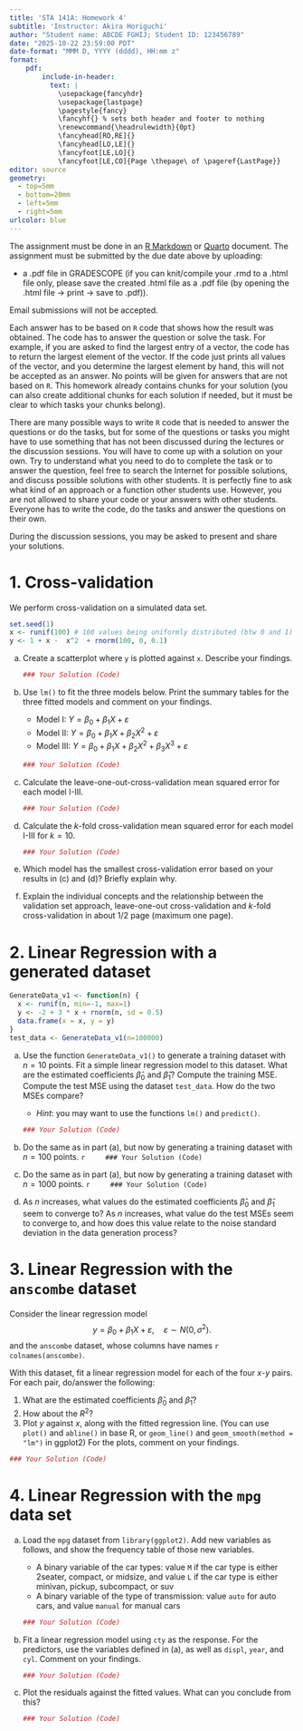 ```yaml
---
title: 'STA 141A: Homework 4'
subtitle: 'Instructor: Akira Horiguchi'
author: "Student name: ABCDE FGHIJ; Student ID: 123456789"
date: "2025-10-22 23:59:00 PDT"
date-format: "MMM D, YYYY (dddd), HH:mm z"
format: 
    pdf: 
        include-in-header:
          text: |
            \usepackage{fancyhdr}
            \usepackage{lastpage}
            \pagestyle{fancy}
            \fancyhf{} % sets both header and footer to nothing
            \renewcommand{\headrulewidth}{0pt}
            \fancyhead[RO,RE]{}
            \fancyhead[LO,LE]{}
            \fancyfoot[LE,LO]{}
            \fancyfoot[LE,CO]{Page \thepage\ of \pageref{LastPage}}
editor: source
geometry:
  - top=5mm
  - bottom=20mm
  - left=5mm
  - right=5mm
urlcolor: blue
---
```


The assignment must be done in an [R Markdown](https://rmarkdown.rstudio.com) or [Quarto](https://quarto.org/) document. The assignment must be submitted by the due date above by uploading:

-   a .pdf file in GRADESCOPE (if you can knit/compile your .rmd to a .html file only, please save the created .html file as a .pdf file (by opening the .html file -\> print -\> save to .pdf)).

Email submissions will not be accepted.

Each answer has to be based on `R` code that shows how the result was obtained. The code has to answer the question or solve the task. For example, if you are asked to find the largest entry of a vector, the code has to return the largest element of the vector. If the code just prints all values of the vector, and you determine the largest element by hand, this will not be accepted as an answer. No points will be given for answers that are not based on `R`. This homework already contains chunks for your solution (you can also create additional chunks for each solution if needed, but it must be clear to which tasks your chunks belong).

There are many possible ways to write `R` code that is needed to answer the questions or do the tasks, but for some of the questions or tasks you might have to use something that has not been discussed during the lectures or the discussion sessions. You will have to come up with a solution on your own. Try to understand what you need to do to complete the task or to answer the question, feel free to search the Internet for possible solutions, and discuss possible solutions with other students. It is perfectly fine to ask what kind of an approach or a function other students use. However, you are not allowed to share your code or your answers with other students. Everyone has to write the code, do the tasks and answer the questions on their own.

During the discussion sessions, you may be asked to present and share your solutions.


\newpage


# 1. Cross-validation

We perform cross-validation on a simulated data set.

```r
set.seed(1)
x <- runif(100) # 100 values being uniformly distributed (btw 0 and 1) are generated
y <- 1 + x -  x^2  + rnorm(100, 0, 0.1)
```

(a) Create a scatterplot where `y` is plotted against `x`. Describe your findings.

    ```r
    ### Your Solution (Code)
    
    
    ```



(b) Use `lm()` to fit the three models below. Print the summary tables for the three fitted models and comment on your findings.

    - Model I: $Y = \beta_0 + \beta_1 X + \varepsilon$
    - Model II: $Y = \beta_0 + \beta_1 X + \beta_2 X^2 + \varepsilon$
    - Model III: $Y = \beta_0 + \beta_1 X + \beta_2 X^2 + \beta_3 X^3 + \varepsilon$


    ```r
    ### Your Solution (Code)
    
    
    ```


(c) Calculate the leave-one-out-cross-validation mean squared error for each model I-III.

    ```r
    ### Your Solution (Code)
    
    
    ```


(d) Calculate the $k$-fold cross-validation mean squared error for each model I-III for $k=10.$


    ```r
    ### Your Solution (Code)
    
    
    ```



(e) Which model has the smallest cross-validation error based on your results in (c) and (d)? Briefly explain why.



(f) Explain the individual concepts and the relationship between the validation set approach, leave-one-out cross-validation and $k$-fold cross-validation in about 1/2 page (maximum one page).

\newpage



# 2. Linear Regression with a generated dataset

```r
GenerateData_v1 <- function(n) {
  x <- runif(n, min=-1, max=1)
  y <- -2 + 3 * x + rnorm(n, sd = 0.5)
  data.frame(x = x, y = y)
}
test_data <- GenerateData_v1(n=100000)
```

(a) Use the function `GenerateData_v1()` to generate a training dataset with $n=10$ points. Fit a simple linear regression model to this dataset. What are the estimated coefficients $\hat{\beta}_0$ and $\hat{\beta}_1$? Compute the training MSE. Compute the test MSE using the dataset `test_data`. How do the two MSEs compare? 

    - *Hint*: you may want to use the functions `lm()` and `predict()`.
    ```r
    ### Your Solution (Code)
    ```
    


(b) Do the same as in part (a), but now by generating a training dataset with $n=100$ points.
    ```r
    ### Your Solution (Code)
    ```



(c) Do the same as in part (a), but now by generating a training dataset with $n=1000$ points.
    ```r
    ### Your Solution (Code)
    ```

(d) As $n$ increases, what values do the estimated coefficients $\hat{\beta}_0$ and $\hat{\beta}_1$ seem to converge to? As $n$ increases, what value do the test MSEs seem to converge to, and how does this value relate to the noise standard deviation in the data generation process? 



\newpage

# 3. Linear Regression with the  `anscombe` dataset

Consider the linear regression model
$$
y = \beta_0 + \beta_1 X + \varepsilon, \quad \varepsilon \sim N(0, \sigma^2).
$$
and the `anscombe` dataset, whose columns have names ```r colnames(anscombe)```. 

With this dataset, fit a linear regression model for each of the four $x$-$y$ pairs. For each pair, do/answer the following: 

1. What are the estimated coefficients $\hat{\beta}_0$ and $\hat{\beta}_1$?
2. How about the $R^2$? 
3. Plot $y$ against $x$, along with the fitted regression line. (You can use `plot()` and `abline()` in base R, or `geom_line()` and `geom_smooth(method = "lm")` in ggplot2) For the plots, comment on your findings. 

```r
### Your Solution (Code)


```




\newpage

# 4. Linear Regression with the `mpg` data set

(a) Load the `mpg` dataset from `library(ggplot2)`. Add new variables as follows, and show the frequency table of those new variables.

    - A binary variable of the car types: value `M` if the car type is either 2seater, compact, or midsize, and value `L` if the car type is either minivan, pickup, subcompact, or suv
    - A binary variable of the type of transmission: value `auto` for auto cars, and value `manual` for manual cars


    ```r
    ### Your Solution (Code)
    
    
    ```


(b) Fit a linear regression model using `cty` as the response. For the predictors, use the variables defined in (a), as well as `displ`, `year`, and `cyl`. Comment on your findings.

    ```r
    ### Your Solution (Code)
    
    
    ```



(c) Plot the residuals against the fitted values. What can you conclude from this?

    ```r
    ### Your Solution (Code)
    
    
    ```
